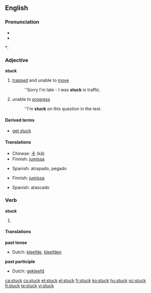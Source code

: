 ==English==

===Pronunciation===
* {{IPA|/'stʌk/}}
* {{audio|en-us-stuck.ogg|Audio (US)}}

*: {{rhymes|ʌk}}

===Adjective===
'''stuck'''

# [[trapped]] and unable to [[move]]
#: ''Sorry I'm late - I was '''stuck''' in traffic.
# unable to [[progress]]
#: ''I'm '''stuck''' on this question in the test.

====Derived terms====
* [[get stuck]]

====Translations====
{{trans-top|trapped and unable to move}}
* Chinese: [[卡]] (kǎ)
* Finnish: [[jumissa]]
{{trans-mid}}
* Spanish: atrapado, pegado
{{trans-bottom}}

{{trans-top|unable to progress}}
* Finnish: [[jumissa]]
{{trans-mid}}
* Spanish: atascado
{{trans-bottom}}

===Verb===
'''stuck'''

# {{past tense of| to [[stick]]}}

====Translations====
'''past tense'''
* Dutch: [[kleefde]], [[kleefden]]
'''past participle'''
* Dutch: [[gekleefd]]

[[ca:stuck]]
[[cs:stuck]]
[[et:stuck]]
[[el:stuck]]
[[fr:stuck]]
[[ko:stuck]]
[[hu:stuck]]
[[oc:stuck]]
[[fi:stuck]]
[[te:stuck]]
[[vi:stuck]]